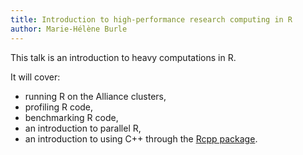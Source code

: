 ```yaml
---
title: Introduction to high-performance research computing in R
author: Marie-Hélène Burle
---
```


:::{.def}

This talk is an introduction to heavy computations in R.

It will cover:

- running R on the Alliance clusters,
- profiling R code,
- benchmarking R code,
- an introduction to parallel R,
- an introduction to using C++ through the [Rcpp package](https://cran.r-project.org/web/packages/Rcpp/).

:::

<!-- [Slides](hpc_intro_slides.qmd){.btn .btn-outline-primary} [(click and wait: my reveal.js presentations are heavy and take some time to load...)]{.inlinenote} -->
<!-- <br><br> -->
